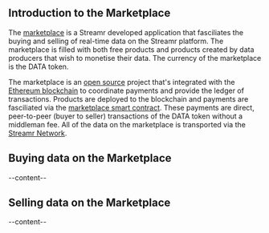 

<ScrollableAnchor id="introduction-marketplace"><div>

## Introduction to the Marketplace
The [marketplace](https://streamr.com/marketplace) is a Streamr developed application that fasciliates the buying and selling of real-time data on the Streamr platform. The marketplace is filled with both free products and products created by data producers that wish to monetise their data. The currency of the marketplace is the <Link to={links.newdocs.dataToken}>DATA token</Link>.

The marketplace is an [open source](http://github.com/streamr-dev/streamr-platform) project that's integrated with the [Ethereum blockchain](https://www.ethereum.org) to coordinate payments and provide the ledger of transactions. Products are deployed to the blockchain and payments are fasciliated via the [marketplace smart contract](https://etherscan.io/address/0xa10151d088f6f2705a05d6c83719e99e079a61c1). These payments are direct, peer-to-peer (buyer to seller) transactions of the DATA token without a middleman fee. All of the data on the marketplace is transported via the [Streamr Network](https://streamr.com/network).

</div></ScrollableAnchor>

<ScrollableAnchor id="buying-data-marketplace"><div>

## Buying data on the Marketplace
--content--

</div></ScrollableAnchor>

<ScrollableAnchor id="selling-data-marketplace"><div>

## Selling data on the Marketplace
--content--

</div></ScrollableAnchor>

